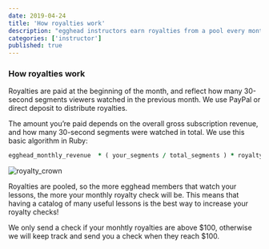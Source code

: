 ```yaml
---
date: 2019-04-24
title: 'How royalties work'
description: "egghead instructors earn royalties from a pool every month."
categories: ['instructor']
published: true
---
```


### How royalties work

Royalties are paid at the beginning of the month, and reflect how many 30-second segments viewers watched in the previous month. We use PayPal or direct deposit to distribute royalties.

The amount you’re paid depends on the overall gross subscription revenue, and how many 30-second segments were watched in total. We use this basic algorithm in Ruby:

```ruby
egghead_monthly_revenue  * ( your_segments / total_segments ) * royalty_percent
```

![royalty_crown](./images/ch1_s2_royaltycrown.png)

Royalties are pooled, so the more egghead members that watch your lessons, the more your monthly royalty check will be. This means that having a catalog of many useful lessons is the best way to increase your royalty checks!

We only send a check if your monhtly royalties are above $100, otherwise we will keep track and send you a check when they reach $100.

